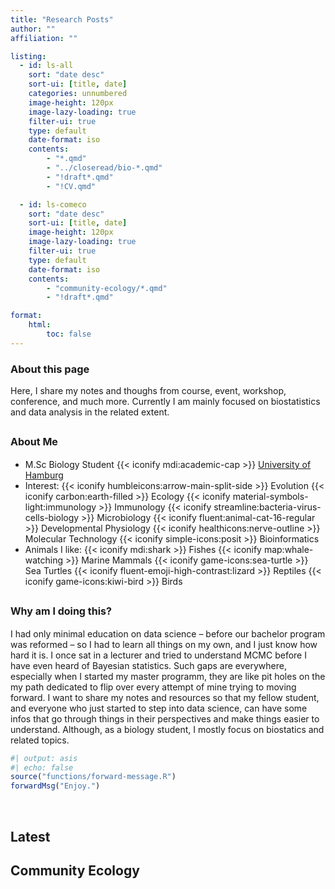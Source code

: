 ```yaml
---
title: "Research Posts"
author: ""
affiliation: ""

listing:
  - id: ls-all
    sort: "date desc"
    sort-ui: [title, date]
    categories: unnumbered
    image-height: 120px
    image-lazy-loading: true
    filter-ui: true
    type: default
    date-format: iso
    contents: 
        - "*.qmd"
        - "../closeread/bio-*.qmd"
        - "!draft*.qmd"
        - "!CV.qmd"

  - id: ls-comeco
    sort: "date desc"
    sort-ui: [title, date]
    image-height: 120px
    image-lazy-loading: true
    filter-ui: true
    type: default
    date-format: iso
    contents:
        - "community-ecology/*.qmd"
        - "!draft*.qmd"

format: 
    html: 
        toc: false
---
```


### About this page

Here, I share my notes and thoughs from course, event, workshop, conference, and much more. Currently I am mainly focused on biostatistics and data analysis in the related extent. 

::: {.callout-caution appearance="minimal" title="" style="font-sze:0.9rem; var(--clcolor): #990000; var(--clbg): transparent; border-left: none; border: 1px solid var(--clcolor);" collapse="true"}
## [About Me]{style="font-size:1rem;"}

- M.Sc Biology Student {{< iconify mdi:academic-cap >}} [University of Hamburg](https://www.biologie.uni-hamburg.de/en.html) 
- Interest: 
{{< iconify humbleicons:arrow-main-split-side >}} Evolution
{{< iconify carbon:earth-filled >}} Ecology
{{< iconify material-symbols-light:immunology >}} Immunology
{{< iconify streamline:bacteria-virus-cells-biology >}} Microbiology
{{< iconify fluent:animal-cat-16-regular >}} Developmental Physiology
{{< iconify healthicons:nerve-outline >}} Molecular Technology
{{< iconify simple-icons:posit >}} Bioinformatics
- Animals I like: 
{{< iconify mdi:shark >}} Fishes
{{< iconify map:whale-watching >}} Marine Mammals
{{< iconify game-icons:sea-turtle >}} Sea Turtles
{{< iconify fluent-emoji-high-contrast:lizard >}} Reptiles
{{< iconify game-icons:kiwi-bird >}} Birds


:::

::: {.callout-caution appearance="minimal" title="" style="font-sze:0.9rem; var(--clcolor): #990000; var(--clbg): transparent; border-left: none; border: 1px solid var(--clcolor);" collapse="true"}

## [Why am I doing this?]{style="font-size:1rem;"}

I had only minimal education on data science -- before our bachelor program was reformed -- so I had to learn all things on my own, and I just know how hard it is. I once sat in a lecturer and tried to understand MCMC before I have even heard of Bayesian statistics. Such gaps are everywhere, especially when I started my master programm, they are like pit holes on the my path dedicated to flip over every attempt of mine trying to moving forward. I want to share my notes and resources so that my fellow student, and everyone who just started to step into data science, can have some infos that go through things in their perspectives and make things easier to understand. Although, as a biology student, I mostly focus on biostatics and related topics.

:::

```r
#| output: asis
#| echo: false
source("functions/forward-message.R")
forwardMsg("Enjoy.")
```

<br>

::: {.panel-tabset}

## Latest

::: {#ls-all}
:::

## Community Ecology

::: {#ls-comeco}
:::

:::